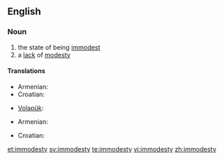 ==English==

===Noun===
{{en-noun|-}}

# the state of being [[immodest]]
# a [[lack]] of [[modesty]]

====Translations====
{{trans-top|state of being immodest}}
* Armenian: {{t-|hy|անհամեստություն|tr=anhamestut’yun}}
* Croatian: {{t-|hr|neskromnost|f|alt=nèskromnōst}}
{{trans-mid}}
* [[Volapük]]: {{t|vo|nepued}}
{{trans-bottom}}

{{trans-top|lack of modesty}}
* Armenian: {{t-|hy|անհամեստություն|tr=anhamestut’yun}}
{{trans-mid}}
* Croatian: {{t-|hr|neskromnost|f|alt=nèskromnōst}}
{{trans-bottom}}

[[et:immodesty]]
[[sv:immodesty]]
[[te:immodesty]]
[[vi:immodesty]]
[[zh:immodesty]]
